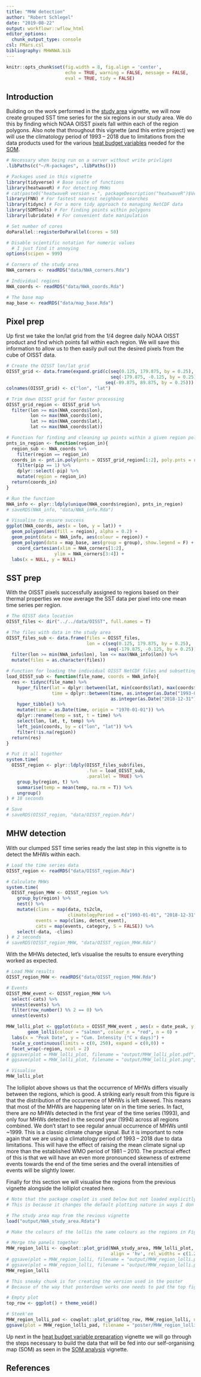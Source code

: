 ```yaml
---
title: "MHW detection"
author: "Robert Schlegel"
date: "2019-08-22"
output: workflowr::wflow_html
editor_options:
  chunk_output_type: console
csl: FMars.csl
bibliography: MHWNWA.bib
---
```


```r
knitr::opts_chunk$set(fig.width = 8, fig.align = 'center',
                      echo = TRUE, warning = FALSE, message = FALSE, 
                      eval = TRUE, tidy = FALSE)
```

## Introduction

Building on the work performed in the [study area](https://robwschlegel.github.io/MHWNWA/polygon-prep.html) vignette, we will now create grouped SST time series for the six regions in our study area. We do this by finding which NOAA OISST pixels fall within each of the region polygons. Also note that throughout this vignette (and this entire project) we will use the climatology period of 1993 -- 2018 due to limitations from the data products used for the various [heat budget variables](https://robwschlegel.github.io/MHWNWA/var-prep.html) needed for the [SOM](https://robwschlegel.github.io/MHWNWA/som.html).

```r

# Necessary when being run on a server without write privliges
.libPaths(c("~/R-packages", .libPaths()))

# Packages used in this vignette
library(tidyverse) # Base suite of functions
library(heatwaveR) # For detecting MHWs
# cat(paste0("heatwaveR version = ", packageDescription("heatwaveR")$Version))
library(FNN) # For fastest nearest neighbour searches
library(tidync) # For a more tidy approach to managing NetCDF data
library(SDMTools) # For finding points within polygons
library(lubridate) # For convenient date manipulation

# Set number of cores
doParallel::registerDoParallel(cores = 50)

# Disable scientific notation for numeric values
  # I just find it annoying
options(scipen = 999)

# Corners of the study area
NWA_corners <- readRDS("data/NWA_corners.Rda")

# Individual regions
NWA_coords <- readRDS("data/NWA_coords.Rda")

# The base map
map_base <- readRDS("data/map_base.Rda")
```

## Pixel prep

Up first we take the lon/lat grid from the 1/4 degree daily NOAA OISST product and find which points fall within each region. We will save this information to allow us to then easily pull out the desired pixels from the cube of OISST data.

```r
# Create the OISST lon/lat grid
OISST_grid <- data.frame(expand.grid(c(seq(0.125, 179.875, by = 0.25), 
                                       seq(-179.875, -0.125, by = 0.25)),
                                     seq(-89.875, 89.875, by = 0.25)))
colnames(OISST_grid) <- c("lon", "lat")

# Trim down OISST grid for faster processing
OISST_grid_region <- OISST_grid %>% 
  filter(lon >= min(NWA_coords$lon),
         lon <= max(NWA_coords$lon),
         lat >= min(NWA_coords$lat),
         lat <= max(NWA_coords$lat))

# Function for finding and cleaning up points within a given region polygon
pnts_in_region <- function(region_in){
  region_sub <- NWA_coords %>% 
    filter(region == region_in)
  coords_in <- pnt.in.poly(pnts = OISST_grid_region[1:2], poly.pnts = region_sub[2:3]) %>% 
    filter(pip == 1) %>% 
    dplyr::select(-pip) %>% 
    mutate(region = region_in)
  return(coords_in)
}

# Run the function
NWA_info <- plyr::ldply(unique(NWA_coords$region), pnts_in_region)
# saveRDS(NWA_info, "data/NWA_info.Rda")

# Visualise to ensure success
ggplot(NWA_coords, aes(x = lon, y = lat)) +
  geom_polygon(aes(fill = region), alpha = 0.2) +
  geom_point(data = NWA_info, aes(colour = region)) +
  geom_polygon(data = map_base, aes(group = group), show.legend = F) +
    coord_cartesian(xlim = NWA_corners[1:2],
                  ylim = NWA_corners[3:4]) +
  labs(x = NULL, y = NULL)
```

## SST prep

With the OISST pixels successfully assigned to regions based on their thermal properties we now average the SST data per pixel into one mean time series per region.

```r
# The OISST data location
OISST_files <- dir("../../data/OISST", full.names = T)

# The files with data in the study area
OISST_files_sub <- data.frame(files = OISST_files,
                              lon = c(seq(0.125, 179.875, by = 0.25), 
                                      seq(-179.875, -0.125, by = 0.25))) %>% 
  filter(lon >= min(NWA_info$lon), lon <= max(NWA_info$lon)) %>% 
  mutate(files = as.character(files))

# Function for loading the individual OISST NetCDF files and subsetting SST accordingly
load_OISST_sub <- function(file_name, coords = NWA_info){
  res <- tidync(file_name) %>%
    hyper_filter(lat = dplyr::between(lat, min(coords$lat), max(coords$lat)),
                 time = dplyr::between(time, as.integer(as.Date("1993-01-01")),
                                       as.integer(as.Date("2018-12-31")))) %>%
    hyper_tibble() %>% 
    mutate(time = as.Date(time, origin = "1970-01-01")) %>% 
    dplyr::rename(temp = sst, t = time) %>% 
    select(lon, lat, t, temp) %>% 
    left_join(coords, by = c("lon", "lat")) %>% 
    filter(!is.na(region))
  return(res)
}

# Put it all together
system.time(
  OISST_region <- plyr::ldply(OISST_files_sub$files,
                              .fun = load_OISST_sub,
                              .parallel = TRUE) %>% 
    group_by(region, t) %>% 
    summarise(temp = mean(temp, na.rm = T)) %>% 
    ungroup()
) # 18 seconds

# Save
# saveRDS(OISST_region, "data/OISST_region.Rda")
```

## MHW detection

With our clumped SST time series ready the last step in this vignette is to detect the MHWs within each.

```r
# Load the time series data
OISST_region <- readRDS("data/OISST_region.Rda")

# Calculate MHWs
system.time(
  OISST_region_MHW <- OISST_region %>%
    group_by(region) %>%
    nest() %>%
    mutate(clims = map(data, ts2clm,
                       climatologyPeriod = c("1993-01-01", "2018-12-31")),
           events = map(clims, detect_event),
           cats = map(events, category, S = FALSE)) %>%
    select(-data, -clims)
) # 2 seconds
# saveRDS(OISST_region_MHW, "data/OISST_region_MHW.Rda")
```

With the MHWs detected, let's visualise the results to ensure everything worked as expected.

```r
# Load MHW results
OISST_region_MHW <- readRDS("data/OISST_region_MHW.Rda")

# Events
OISST_MHW_event <- OISST_region_MHW %>%
  select(-cats) %>%
  unnest(events) %>%
  filter(row_number() %% 2 == 0) %>%
  unnest(events)

MHW_lolli_plot <- ggplot(data = OISST_MHW_event , aes(x = date_peak, y = intensity_cumulative)) + 
        geom_lolli(colour = "salmon", colour_n = "red", n = 0) + 
  labs(x = "Peak Date", y = "Cum. Intensity (°C x days)") +
  scale_y_continuous(limits = c(0, 250), expand = c(0,0)) +
  facet_wrap(~region, ncol = 2)
# ggsave(plot = MHW_lolli_plot, filename = "output/MHW_lolli_plot.pdf", height = 6, width = 5)
# ggsave(plot = MHW_lolli_plot, filename = "output/MHW_lolli_plot.png", height = 6, width = 5)

# Visualise
MHW_lolli_plot
```

The lolliplot above shows us that the occurrence of MHWs differs visually between the regions, which is good. A striking early result from this figure is that the distribution of the occurrence of MHWs is left skewed. This means that most of the MHWs are happening later on in the time series. In fact, there are _no_ MHWs detected in the first year of the time series (1993), and only four MHWs detected in the second year (1994) across all regions combined. We don't start to see regular annual occurrence of MHWs until ~1999. This is a classic climate change signal. But it is important to note again that we are using a climatology period of 1993 -- 2018 due to data limitations. This will have the effect of raising the mean climate signal up more than the established WMO period of 1981 -- 2010. The practical effect of this is that we will have an even more pronounced skewness of extreme events towards the end of the time series and the overall intensities of events will be slightly lower.

Finally for this section we will visualise the regions from the previous vignette alongside the lolliplot created here.

```r
# Note that the package cowplot is used below but not loaded explicitly
# This is because it changes the default plotting nature in ways I don't like

# The study area map from the revious vignette
load("output/NWA_study_area.Rdata")

# Make the colours of the lollis the same colours as the regions in Figure 1A

# Merge the panels together
MHW_region_lolli <- cowplot::plot_grid(NWA_study_area, MHW_lolli_plot, labels = c('A)', 'B)'), label_size = 10,
                                       align = 'hv', rel_widths = c(1.2, 1), nrow = 1, axis = "l")
# ggsave(plot = MHW_region_lolli, filename = "output/MHW_region_lolli.pdf", height = 4, width = 10)
# ggsave(plot = MHW_region_lolli, filename = "output/MHW_region_lolli.png", height = 4, width = 10)
MHW_region_lolli
```

```r
# This sneaky chunk is for creating the version used in the poster
# Because of the way that posterdown works one needs to pad the top figure a bit so as not to sit right on the margin

# Empty plot
top_row <- ggplot() + theme_void()

# Steek'em
MHW_region_lolli_pad <- cowplot::plot_grid(top_row, MHW_region_lolli, ncol = 1, rel_heights = c(1, 10))
ggsave(plot = MHW_region_lolli_pad, filename = "poster/MHW_region_lolli_pad.png", height = 4.1, width = 9)
```

Up next in the [heat budget variable preparation](https://robwschlegel.github.io/MHWNWA/var-prep.html) vignette we will go through the steps necessary to build the data that will be fed into our self-organising map (SOM) as seen in the [SOM analysis](https://robwschlegel.github.io/MHWNWA/som.html) vignette.

<!-- One last point however is that according to @Richaud2016 the different slopebreaks for the different regions occur at different depths, from 50 m to 400 m depending. They do however note that using a static definition of 200 m for the break does not produce significantly different results. Therefore, for the time being we will maintain the spatial breaks used above. -->

## References
